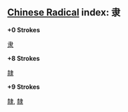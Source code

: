==[[Wiktionary:Chinese_radical|Chinese Radical]] index: 隶==

'''+0 Strokes'''

[[隶]]

'''+8 Strokes'''

[[隷]]

'''+9 Strokes'''


[[隸]], [[隸]]